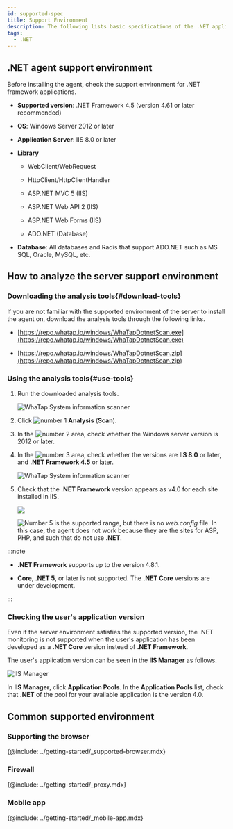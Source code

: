 ```yaml
---
id: supported-spec
title: Support Environment
description: The following lists basic specifications of the .NET application server on which the WhaTap monitoring service operates.
tags:
  - .NET
---
```


## .NET agent support environment

Before installing the agent, check the support environment for .NET framework applications.

-   **Supported version**: .NET Framework 4.5 (version 4.61 or later recommended)

-   **OS**: Windows Server 2012 or later

-   **Application Server**: IIS 8.0 or later

-   **Library**

    -   WebClient/WebRequest

    -   HttpClient/HttpClientHandler

    -   ASP.NET MVC 5 (IIS)

    -   ASP.NET Web API 2 (IIS)

    -   ASP.NET Web Forms (IIS)

    -   ADO.NET (Database)

-   **Database**: All databases and Radis that support ADO.NET such as MS SQL, Oracle, MySQL, etc.

## How to analyze the server support environment

### Downloading the analysis tools{#download-tools}

If you are not familiar with the supported environment of the server to install the agent on, download the analysis tools through the following links.

-   [https://repo.whatap.io/windows/WhaTapDotnetScan.exe](https://repo.whatap.io/windows/WhaTapDotnetScan.exe)

-   [https://repo.whatap.io/windows/WhaTapDotnetScan.zip](https://repo.whatap.io/windows/WhaTapDotnetScan.zip)

### Using the analysis tools{#use-tools}

1.  Run the downloaded analysis tools.

    ![WhaTap System information scanner](/img/apm-dotnet-analystic-env-01.png)

2.  Click ![number 1](/img/number-01.png) **Analysis** (**Scan**).

3.  In the ![number 2](/img/number-02.png) area, check whether the Windows server version is 2012 or later.

4.  In the ![number 3](/img/number-03.png) area, check whether the versions are **IIS 8.0** or later, and **.NET Framework 4.5** or later.

    ![WhaTap System information scanner](/img/apm-dotnet-analystic-env-02.png)

5.  Check that the **.NET Framework** version appears as v4.0 for each site installed in IIS.

    ![](/img/apm-dotnet-analystic-env-03.png)

    ![Number 5](/img/number-05.png) is the supported range, but there is no _web.config_ file. In this case, the agent does not work because they are the sites for ASP, PHP, and such that do not use **.NET**.

:::note

-   **.NET Framework** supports up to the version 4.8.1.

-   **Core**, **.NET 5**, or later is not supported. The **.NET Core** versions are under development.

:::

### Checking the user's application version

Even if the server environment satisfies the supported version, the .NET monitoring is not supported when the user's application has been developed as a **.NET Core** version instead of **.NET Framework**.

The user's application version can be seen in the **IIS Manager** as follows.

![IIS Manager](/img/apm-dotnet-application-pool.png)

In **IIS Manager**, click **Application Pools**. In the **Application Pools** list, check that **.NET** of the pool for your available application is the version 4.0.

## Common supported environment

### Supporting the browser

{@include: ../getting-started/_supported-browser.mdx}  

### Firewall

{@include: ../getting-started/_proxy.mdx} 

### Mobile app

{@include: ../getting-started/_mobile-app.mdx}  
